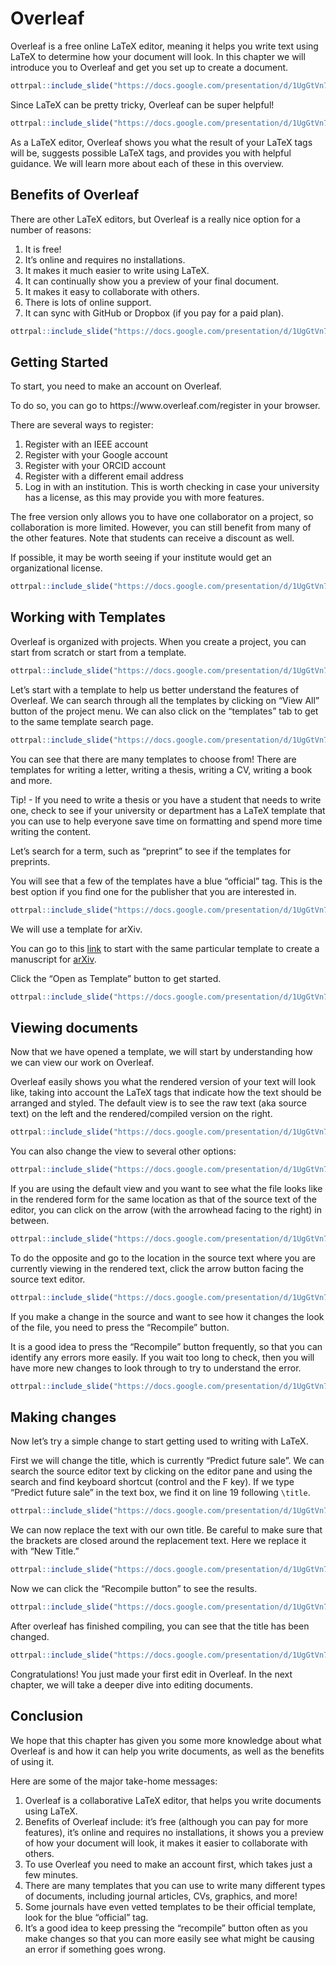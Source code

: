 

# Overleaf

Overleaf is a free online LaTeX editor, meaning it helps you write text using LaTeX to determine how your document will look.  In this chapter we will introduce you to Overleaf and get you set up to create a document.

```r
ottrpal::include_slide("https://docs.google.com/presentation/d/1UgGtVn7RsqdQ4pJxDk_dueSyREHcH-uWTNAT27E2mG8/edit#slide=id.g1c84a339a79_0_9")
```


Since LaTeX can be pretty tricky, Overleaf can be super helpful!


```r
ottrpal::include_slide("https://docs.google.com/presentation/d/1UgGtVn7RsqdQ4pJxDk_dueSyREHcH-uWTNAT27E2mG8/edit#slide=id.g1be15cb26d3_0_91")
```
 
As a LaTeX editor, Overleaf shows you what the result of your LaTeX tags will be, suggests possible LaTeX tags, and provides you with helpful guidance. We will learn more about each of these in this overview.

## Benefits of Overleaf

There are other LaTeX editors, but Overleaf is a really nice option for a number of reasons:
 
1) It is free! 
1) It's online and requires no installations.
1) It makes it much easier to write using LaTeX.
1) It can continually show you a preview of your final document.
1) It makes it easy to collaborate with others.
1) There is lots of online support.
1) It can sync with GitHub or Dropbox (if you pay for a paid plan).


```r
ottrpal::include_slide("https://docs.google.com/presentation/d/1UgGtVn7RsqdQ4pJxDk_dueSyREHcH-uWTNAT27E2mG8/edit#slide=id.g1c84a339a79_0_16")
```


## Getting Started

To start, you need to make an account on Overleaf.

To do so, you can go to https://www.overleaf.com/register in your browser.

There are several ways to register:

1. Register with an IEEE account
1. Register with your Google account
1. Register with your ORCID account
1. Register with a different email address
1. Log in with an institution.
    This is worth checking in case your university has a license, as this may provide you with more features. 
    
The free version only allows you to have one collaborator on a project, so collaboration is more limited. However, you can still benefit from many of the other features.  Note that students can receive a discount as well.

If possible, it may be worth seeing if your institute would get an organizational license.

```r
ottrpal::include_slide("https://docs.google.com/presentation/d/1UgGtVn7RsqdQ4pJxDk_dueSyREHcH-uWTNAT27E2mG8/edit#slide=id.g1cc5927a0b3_0_1")
```


## Working with Templates

Overleaf is organized with projects. When you create a project, you can start from scratch or start from a template.

```r
ottrpal::include_slide("https://docs.google.com/presentation/d/1UgGtVn7RsqdQ4pJxDk_dueSyREHcH-uWTNAT27E2mG8/edit#slide=id.g1be15cb26d3_0_142")
```


Let's start with a template to help us better understand the features of Overleaf. We can search through all the templates by clicking on "View All" button of the project menu.  We can also click on the "templates" tab to get to the same template search page.  

```r
ottrpal::include_slide("https://docs.google.com/presentation/d/1UgGtVn7RsqdQ4pJxDk_dueSyREHcH-uWTNAT27E2mG8/edit#slide=id.g1c84a339a79_0_0")
```


You can see that there are many templates to choose from! There are templates for writing a letter, writing a thesis, writing a CV, writing a book and more. 


<div class = "notice">
Tip! - If you need to write a thesis or you have a student that needs to write one, check to see if your university or department has a LaTeX template that you can use to help everyone save time on formatting and spend more time writing the content.
</div>


Let's search for a term, such as "preprint" to see if the templates for preprints. 

You will see that a few of the templates have a blue "official" tag. This is the best option if you find one for the publisher that you are interested in.


```r
ottrpal::include_slide("https://docs.google.com/presentation/d/1UgGtVn7RsqdQ4pJxDk_dueSyREHcH-uWTNAT27E2mG8/edit#slide=id.g1be15cb26d3_0_168")
```


We will use a template for arXiv. 

You can go to this [link](https://www.overleaf.com/latex/templates/style-and-template-for-preprints-arxiv-bio-arxiv/pkzcrhzcdxmc){target="_blank"} to start with the same particular template to create a manuscript for [arXiv](https://arxiv.org/).


Click the "Open as Template" button to get started. 


```r
ottrpal::include_slide("https://docs.google.com/presentation/d/1UgGtVn7RsqdQ4pJxDk_dueSyREHcH-uWTNAT27E2mG8/edit#slide=id.g1be15cb26d3_0_174")
```
 
## Viewing documents

Now that we have opened a template, we will start by understanding how we can view our work on Overleaf.

Overleaf easily shows you what the rendered version of your text will look like, taking into account the LaTeX tags that indicate how the text should be arranged and styled. The default view is to see the raw text (aka source text) on the left and the rendered/compiled version on the right. 



```r
ottrpal::include_slide("https://docs.google.com/presentation/d/1UgGtVn7RsqdQ4pJxDk_dueSyREHcH-uWTNAT27E2mG8/edit#slide=id.g1be15cb26d3_0_106")
```


You can also change the view to several other options:

```r
ottrpal::include_slide("https://docs.google.com/presentation/d/1UgGtVn7RsqdQ4pJxDk_dueSyREHcH-uWTNAT27E2mG8/edit#slide=id.g1be15cb26d3_0_113")
```



If you are using the default view and you want to see what the file looks like in the rendered form for the same location as that of the source text of the editor, you can click on the arrow (with the arrowhead facing to the right) in between.

```r
ottrpal::include_slide("https://docs.google.com/presentation/d/1UgGtVn7RsqdQ4pJxDk_dueSyREHcH-uWTNAT27E2mG8/edit#slide=id.g1be15cb26d3_0_163")
```


To do the opposite and go to the location in the source text where you are currently viewing in the rendered text, click the arrow button facing the source text editor.

```r
ottrpal::include_slide("https://docs.google.com/presentation/d/1UgGtVn7RsqdQ4pJxDk_dueSyREHcH-uWTNAT27E2mG8/edit#slide=id.g1be15cb26d3_0_158")
```
If you make a change in the source and want to see how it changes the look of the file, you need to press the "Recompile" button. 

<div class = "warning">
It is a good idea to press the "Recompile" button frequently, so that you can identify any errors more easily. If you wait too long to check, then you will have more new changes to look through to try to understand the error.
</div>

```r
ottrpal::include_slide("https://docs.google.com/presentation/d/1UgGtVn7RsqdQ4pJxDk_dueSyREHcH-uWTNAT27E2mG8/edit#slide=id.g1be15cb26d3_0_188")
```

## Making changes

Now let's try a simple change to start getting used to writing with LaTeX. 

First we will change the title, which is currently "Predict future sale". We can search the source editor text by clicking on the editor pane and using the search and find keyboard shortcut (control and the F key). If we type "Predict future sale" in the text box, we find it on line 19 following `\title`.



```r
ottrpal::include_slide("https://docs.google.com/presentation/d/1UgGtVn7RsqdQ4pJxDk_dueSyREHcH-uWTNAT27E2mG8/edit#slide=id.g1be15cb26d3_0_195")
```

We can now replace the text with our own title. Be careful to make sure that the brackets are closed around the replacement text. Here we replace it with "New Title."


```r
ottrpal::include_slide("https://docs.google.com/presentation/d/1UgGtVn7RsqdQ4pJxDk_dueSyREHcH-uWTNAT27E2mG8/edit#slide=id.g1be15cb26d3_0_208")
```

Now we can click the "Recompile button" to see the results.

```r
ottrpal::include_slide("https://docs.google.com/presentation/d/1UgGtVn7RsqdQ4pJxDk_dueSyREHcH-uWTNAT27E2mG8/edit#slide=id.g1be15cb26d3_0_188")
```

After overleaf has finished compiling, you can see that the title has been changed.

```r
ottrpal::include_slide("https://docs.google.com/presentation/d/1UgGtVn7RsqdQ4pJxDk_dueSyREHcH-uWTNAT27E2mG8/edit#slide=id.g1be15cb26d3_0_212")
```

Congratulations! You just made your first edit in Overleaf.
In the next chapter, we will take a deeper dive into editing documents.


## Conclusion

We hope that this chapter has given you some more knowledge about what Overleaf is and how it can help you write documents, as well as the benefits of using it.

Here are some of the major take-home messages:

1. Overleaf is a collaborative LaTeX editor, that helps you write documents using LaTeX.
2. Benefits of Overleaf include: it's free (although you can pay for more features), it's online and requires no installations, it shows you a preview of how your document will look, it makes it easier to collaborate with others.
3. To use Overleaf you need to make an account first, which takes just a few minutes.
4. There are many templates that you can use to write many different types of documents, including journal articles, CVs, graphics, and more!
5. Some journals have even vetted templates to be their official template, look for the blue "official" tag.
6. It's a good idea to keep pressing the "recompile" button often as you make changes so that you can more easily see what might be causing an error if something goes wrong.
